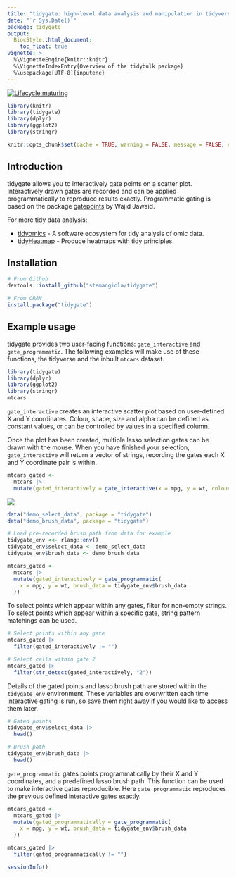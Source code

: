 ```yaml
---
title: "tidygate: high-level data analysis and manipulation in tidyverse style"
date: "`r Sys.Date()`"
package: tidygate
output:
  BiocStyle::html_document:
    toc_float: true
vignette: >
  %\VignetteEngine{knitr::knitr}
  %\VignetteIndexEntry{Overview of the tidybulk package}
  %\usepackage[UTF-8]{inputenc}
---
```


<!-- badges: start -->
  [![Lifecycle:maturing](https://img.shields.io/badge/lifecycle-maturing-blue.svg)](https://lifecycle.r-lib.org/articles/stages.html)
 <!-- badges: end -->

<!---

[![Build Status](https://travis-ci.org/stemangiola/tidygate.svg?branch=master)](https://travis-ci.org/stemangiola/tidygate) [![Coverage Status](https://coveralls.io/repos/github/stemangiola/tidygate/badge.svg?branch=master)](https://coveralls.io/github/stemangiola/tidygate?branch=master)

-->

```r
library(knitr)
library(tidygate)
library(dplyr)
library(ggplot2)
library(stringr)

knitr::opts_chunk$set(cache = TRUE, warning = FALSE, message = FALSE, cache.lazy = FALSE)
```

## Introduction 

tidygate allows you to interactively gate points on a scatter plot. Interactively drawn gates are recorded and can be applied programmatically to reproduce results exactly. Programmatic gating is based on the package [gatepoints](https://github.com/wjawaid/gatepoints) by Wajid Jawaid. 

For more tidy data analysis:

- [tidyomics](https://github.com/tidyomics) - A software ecosystem for tidy analysis of omic data.
- [tidyHeatmap](https://github.com/stemangiola/tidyHeatmap) - Produce heatmaps with tidy principles.

## Installation

```r
# From Github
devtools::install_github("stemangiola/tidygate")

# From CRAN
install.package("tidygate")
```

## Example usage 

tidygate provides two user-facing functions: `gate_interactive` and `gate_programmatic`.
The following examples will make use of these functions, the tidyverse and the inbuilt `mtcars` dataset. 

```r
library(tidygate)
library(dplyr)
library(ggplot2)
library(stringr)
mtcars
```

`gate_interactive` creates an interactive scatter plot based on user-defined X and Y coordinates. Colour, shape, size and alpha can be defined as constant values, or can be controlled by values in a specified column. 

Once the plot has been created, multiple lasso selection gates can be drawn with the mouse. When you have finished your selection, `gate_interactive` will return a vector of strings, recording the gates each X and Y coordinate pair is within.

```r
mtcars_gated <- 
  mtcars |>
  mutate(gated_interactively = gate_interactive(x = mpg, y = wt, colour = disp))
```

![](man/figures/demo_gate.gif)

```r
data("demo_select_data", package = "tidygate")
data("demo_brush_data", package = "tidygate")

# Load pre-recorded brush path from data for example
tidygate_env <<- rlang::env()
tidygate_env$select_data <- demo_select_data
tidygate_env$brush_data <- demo_brush_data

mtcars_gated <- 
  mtcars |>
  mutate(gated_interactively = gate_programmatic(
    x = mpg, y = wt, brush_data = tidygate_env$brush_data
  ))
```

To select points which appear within any gates, filter for non-empty strings. To select points which appear within a specific gate, string pattern matchings can be used.

```r
# Select points within any gate
mtcars_gated |> 
  filter(gated_interactively != "")

# Select cells within gate 2
mtcars_gated |>
  filter(str_detect(gated_interactively, "2"))
```

Details of the gated points and lasso brush path are stored within the `tidygate_env` environment. These variables are overwritten each time interactive gating is run, so save them right away if you would like to access them later.  

```r
# Gated points
tidygate_env$select_data |>
  head()

# Brush path
tidygate_env$brush_data |>
  head()
```

`gate_programmatic` gates points programmatically by their X and Y coordinates, and a predefined lasso brush path. This function can be used to make interactive gates reproducible. Here `gate_programmatic` reproduces the previous defined interactive gates exactly. 

```r
mtcars_gated <-
  mtcars_gated |>
  mutate(gated_programmatically = gate_programmatic(
    x = mpg, y = wt, brush_data = tidygate_env$brush_data
  ))

mtcars_gated |> 
  filter(gated_programmatically != "")
```

```r
sessionInfo()
```
